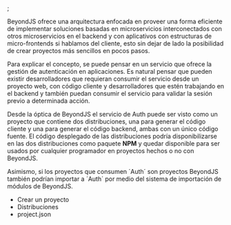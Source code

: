 
<Title>Proyectos</Title>;

BeyondJS ofrece una arquitectura enfocada en proveer una forma eficiente de implementar soluciones basadas en microservicios interconectados con otros microservicios en el backend y con aplicativos con estructuras de micro-frontends si hablamos del cliente, esto sin dejar de lado la posibilidad de crear proyectos más sencillos en pocos pasos.

Para explicar el concepto, se puede pensar en un servicio que ofrece la gestión de autenticación en aplicaciones. Es natural pensar que pueden existir desarrolladores que requieran consumir el servicio desde un proyecto web, con código cliente y desarrolladores que estén trabajando en el backend y también puedan consumir el servicio para validar la sesión previo a determinada acción.

Desde la óptica de BeyondJS el servicio de Auth puede ser visto como un proyecto que contiene dos distribuciones, una para generar el código cliente y una para generar el código backend, ambas con un único código fuente. El código desplegado de las distribuciones podría disponibilizarse en las dos distribuciones como paquete **NPM** y quedar disponible para ser usados por cualquier programador en proyectos hechos o no con BeyondJS.

Asimismo, si los proyectos que consumen ´Auth´ son proyectos BeyondJS también podrían importar a ´Auth´ por medio del sistema de importación de módulos de BeyondJS.

-   <Link to="/docs/projects/create">Crear un proyecto</Link>
-   <Link to="/docs/projects/distributions">Distribuciones</Link>
-   <Link to="/docs/projects/json">project.json</Link>
